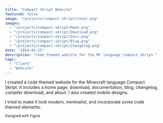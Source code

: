 ```yaml
---
title: "Compact Skript Website"
featured: false
image: "/projects/compact-skript/cover.png"
images:
  - "/projects/compact-skript/Home.png"
  - "/projects/compact-skript/Download.png"
  - "/projects/compact-skript/Docs.png"
  - "/projects/compact-skript/Blog.png"
  - "/projects/compact-skript/Changelog.png"
date: "2024-03-25"
description: "Code themed website for the MC language Compact Skript."
tags:
  - "Client"
  - "Website"
---
```


I created a code themed website for the Minecraft language Compact Skript. It includes a home page, download, documentation, blog, changelog, compiler download, and about. I also created mobile designs.

I tried to make it look modern, minimalist, and incorporate some code themed elements.

<sub>Designed with Figma</sub>
